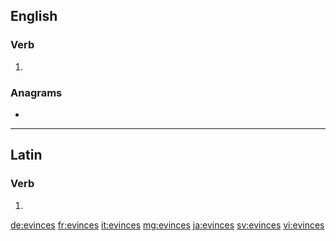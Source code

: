 {{also|évincés|évinces}}
==English==

===Verb===
{{head|en|verb form}}

# {{en-third-person singular of|evince}}

===Anagrams===
* {{l|en|Venices}}

----

==Latin==

===Verb===
{{la-verb-form|ēvincēs}}

# {{inflection of|ēvincō||2|s|futr|actv|indc|lang=la}}

[[de:evinces]]
[[fr:evinces]]
[[it:evinces]]
[[mg:evinces]]
[[ja:evinces]]
[[sv:evinces]]
[[vi:evinces]]
